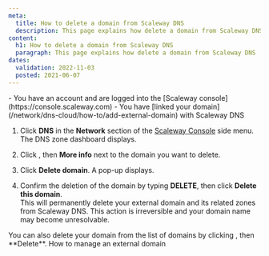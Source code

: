 ```yaml
---
meta:
  title: How to delete a domain from Scaleway DNS
  description: This page explains how delete a domain from Scaleway DNS
content:
  h1: How to delete a domain from Scaleway DNS
  paragraph: This page explains how delete a domain from Scaleway DNS
dates:
  validation: 2022-11-03
  posted: 2021-06-07
---
```


<Message type="requirement">
  - You have an account and are logged into the [Scaleway console](https://console.scaleway.com) 
  - You have [linked your domain](/network/dns-cloud/how-to/add-external-domain) with Scaleway DNS
</Message>

1. Click **DNS** in the **Network** section of the [Scaleway Console](https://console.scaleway.com) side menu. The DNS zone dashboard displays.
2. Click <Icon name="more" />, then **More info** next to the domain you want to delete.
3. Click **Delete domain**. A pop-up displays. 
4. Confirm the deletion of the domain by typing **DELETE**, then click **Delete this domain**.  
    <Lightbox src="scaleway-dns-delete-domain.webp" alt="" />
    <Message type="important">
    This will permanently delete your external domain and its related zones from Scaleway DNS. This action is irreversible and your domain name may become unresolvable. 

    </Message>

  <Message type="tip">
  You can also delete your domain from the list of domains by clicking <Icon name="more" />, then **Delete**.

  </Message>


<Navigation title="See Also">
  <PreviousButton to="/network/dns-cloud/how-to/manage-external-domain/">How to manage an external domain</PreviousButton>
</Navigation>
